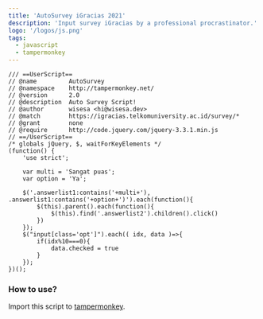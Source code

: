 ```yaml
---
title: 'AutoSurvey iGracias 2021'
description: 'Input survey iGracias by a professional procrastinator.'
logo: '/logos/js.png'
tags:
  - javascript
  - tampermonkey
---
```


```js{15-16}
/// ==UserScript==
// @name         AutoSurvey
// @namespace    http://tampermonkey.net/
// @version      2.0
// @description  Auto Survey Script!
// @author       wisesa <hi@wisesa.dev>
// @match        https://igracias.telkomuniversity.ac.id/survey/*
// @grant        none
// @require      http://code.jquery.com/jquery-3.3.1.min.js
// ==/UserScript==
/* globals jQuery, $, waitForKeyElements */
(function() {
    'use strict';

    var multi = 'Sangat puas';
    var option = 'Ya';

    $('.answerlist1:contains('+multi+'), .answerlist1:contains('+option+')').each(function(){
        $(this).parent().each(function(){
            $(this).find('.answerlist2').children().click()
        })
    });
    $("input[class='opt']").each(( idx, data )=>{
        if(idx%10===0){
            data.checked = true
        }
    });
})();
```

### How to use?

Import this script to [tampermonkey](https://www.tampermonkey.net/).